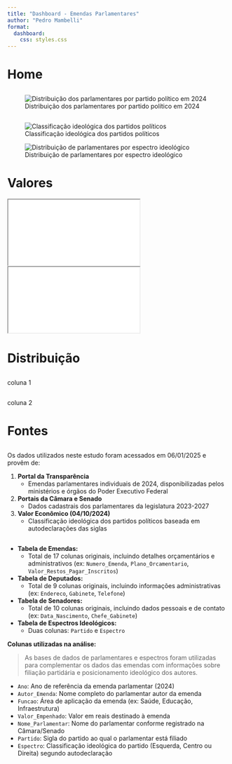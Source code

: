 ```yaml
---
title: "Dashboard - Emendas Parlamentares"
author: "Pedro Mambelli"
format: 
  dashboard:
    css: styles.css
---
```


# Home {orientation="columns"}

##


![Distribuição dos parlamentares por partido político em 2024](plots/party_distribution.png){#fig-party-distribution}

##

::: {.card}
![Classificação ideológica dos partidos políticos](plots/parties_by_ideology_table.png){#tbl-ideology }
:::

::: {.card}
![Distribuição de parlamentares por espectro ideológico](plots/ideology_table.png){#tbl-ideology-dist}
:::

# Valores {orientation="columns"}


::: {.card .fill }
<iframe src="plots/value_by_party.html" class="content-fullwidth"></iframe>
:::

::: {.card .fill }
<iframe src="plots/value_by_party.html" class="content-fullwidth"></iframe>
:::

# Distribuição {orientation="columns"}

## 
coluna 1

## 
coluna 2



# Fontes {orientation="columns"}

##

Os dados utilizados neste estudo foram acessados em 06/01/2025 e provêm de:

1. **Portal da Transparência**
   - Emendas parlamentares individuais de 2024, disponibilizadas pelos ministérios e órgãos do Poder Executivo Federal

2. **Portais da Câmara e Senado**
   - Dados cadastrais dos parlamentares da legislatura 2023-2027

3. **Valor Econômico (04/10/2024)**
   - Classificação ideológica dos partidos políticos baseada em autodeclarações das siglas

<!-- ::: {.aside}
Fontes:
- [Portal da Transparência](https://portaldatransparencia.gov.br)
- [Câmara dos Deputados](https://www.camara.leg.br/internet/deputado/deputado.xls)
- [Senado Federal](https://www25.senado.leg.br/web/transparencia/sen/em-exercicio/-/e/por-nome)
- [Valor Econômico](https://valor.globo.com/politica/eleicoes-2024/noticia/2024/10/04/de-direita-ou-esquerda-veja-como-os-partidos-politicos-se-definem-no-brasil.ghtml)
::: -->

## 
- **Tabela de Emendas:**
  - Total de 17 colunas originais, incluindo detalhes orçamentários e administrativos (ex: `Numero_Emenda`, `Plano_Orcamentario`, `Valor_Restos_Pagar_Inscritos`)

- **Tabela de Deputados:**
  - Total de 9 colunas originais, incluindo informações administrativas (ex: `Endereco`, `Gabinete`, `Telefone`)

- **Tabela de Senadores:**
  - Total de 10 colunas originais, incluindo dados pessoais e de contato (ex: `Data_Nascimento`, `Chefe_Gabinete`)

- **Tabela de Espectros Ideológicos:**
  - Duas colunas: `Partido` e `Espectro`

**Colunas utilizadas na análise:**

> As bases de dados de parlamentares e espectros foram utilizadas para complementar os dados das emendas com informações sobre filiação partidária e posicionamento ideológico dos autores.

- `Ano`: Ano de referência da emenda parlamentar (2024)
- `Autor_Emenda`: Nome completo do parlamentar autor da emenda
- `Funcao`: Área de aplicação da emenda (ex: Saúde, Educação, Infraestrutura)
- `Valor_Empenhado`: Valor em reais destinado à emenda
- `Nome_Parlamentar`: Nome do parlamentar conforme registrado na Câmara/Senado
- `Partido`: Sigla do partido ao qual o parlamentar está filiado
- `Espectro`: Classificação ideológica do partido (Esquerda, Centro ou Direita) segundo autodeclaração









